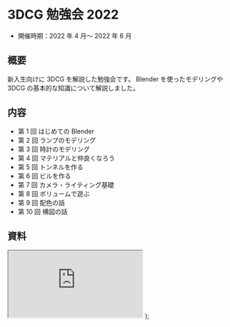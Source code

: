 # 3DCG 勉強会 2022

- 開催時期：2022 年 4 月～ 2022 年 6 月

## 概要

新入生向けに 3DCG を解説した勉強会です。
Blender を使ったモデリングや 3DCG の基本的な知識について解説しました。

## 内容

- 第 1 回 はじめての Blender
- 第 2 回 ランプのモデリング
- 第 3 回 時計のモデリング
- 第 4 回 マテリアルと仲良くなろう
- 第 5 回 トンネルを作る
- 第 6 回 ビルを作る
- 第 7 回 カメラ・ライティング基礎
- 第 8 回 ボリュームで遊ぶ
- 第 9 回 配色の話
- 第 10 回 構図の話

## 資料

  <iframe
    src="https://files.crashrt.work/slides/3dcg2022.pdf"
    style={{
      border: 0,
      width: "100%",
      height: "800px",
    }}
  >
    <p>
      スライド：
      <a href="https://files.crashrt.work/slides/3dcg2022.pdf">
        https://files.crashrt.work/slides/3dcg2022.pdf
      </a>
    </p>
  </iframe>
);

<Pdf />
